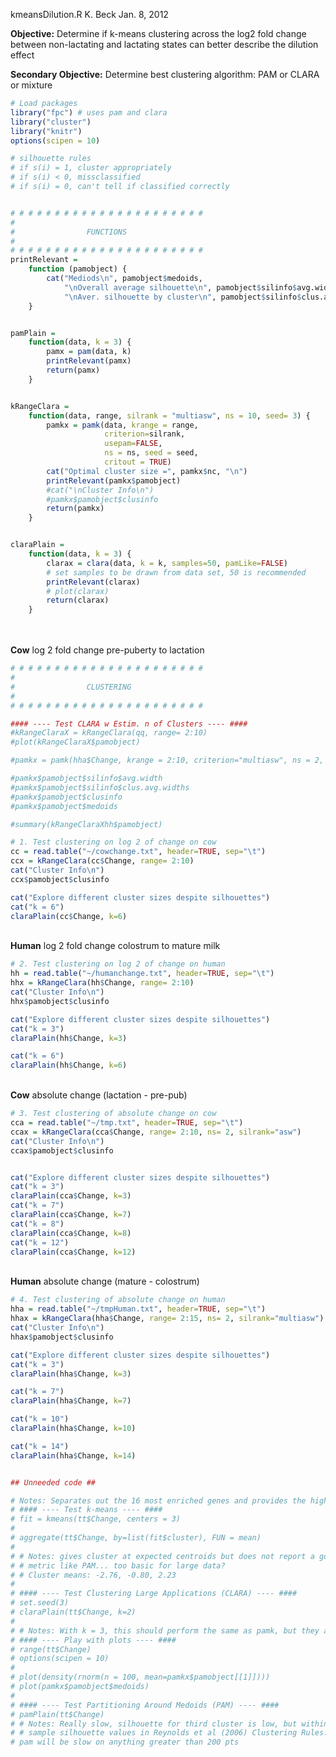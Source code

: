 kmeansDilution.R
K. Beck
Jan. 8, 2012

**Objective:** Determine if k-means clustering across the log2 fold change between non-lactating and lactating states can better describe the dilution effect

**Secondary Objective:** Determine best clustering algorithm: PAM or CLARA or mixture

```r
# Load packages
library("fpc") # uses pam and clara
library("cluster")
library("knitr")
options(scipen = 10)
```

```r
# silhouette rules
# if s(i) = 1, cluster appropriately
# if s(i) < 0, missclassified
# if s(i) = 0, can't tell if classified correctly


# # # # # # # # # # # # # # # # # # # # # #
#
#                FUNCTIONS
#
# # # # # # # # # # # # # # # # # # # # # #
printRelevant =
    function (pamobject) {
        cat("Mediods\n", pamobject$medoids, 
            "\nOverall average silhouette\n", pamobject$silinfo$avg.width, 
            "\nAver. silhouette by cluster\n", pamobject$silinfo$clus.avg.widths, "\n")
    }


pamPlain = 
    function(data, k = 3) {
        pamx = pam(data, k)
        printRelevant(pamx)
        return(pamx)
    }


kRangeClara =
    function(data, range, silrank = "multiasw", ns = 10, seed= 3) {
        pamkx = pamk(data, krange = range, 
                     criterion=silrank, 
                     usepam=FALSE, 
                     ns = ns, seed = seed,
                     critout = TRUE)
        cat("Optimal cluster size =", pamkx$nc, "\n")
        printRelevant(pamkx$pamobject)
        #cat("\nCluster Info\n")
        #pamkx$pamobject$clusinfo
        return(pamkx)
    }


claraPlain =
    function(data, k = 3) {
        clarax = clara(data, k = k, samples=50, pamLike=FALSE)        
        # set samples to be drawn from data set, 50 is recommended        
        printRelevant(clarax)
        # plot(clarax)
        return(clarax)
    }
```

</br>
</br>
**Cow** log 2 fold change pre-puberty to lactation
```r
# # # # # # # # # # # # # # # # # # # # # #
#
#                CLUSTERING
#
# # # # # # # # # # # # # # # # # # # # # #

#### ---- Test CLARA w Estim. n of Clusters ---- ####
#kRangeClaraX = kRangeClara(qq, range= 2:10)
#plot(kRangeClaraX$pamobject)

#pamkx = pamk(hha$Change, krange = 2:10, criterion="multiasw", ns = 2, seed = 3, usepam=FALSE, critout = TRUE)

#pamkx$pamobject$silinfo$avg.width
#pamkx$pamobject$silinfo$clus.avg.widths
#pamkx$pamobject$clusinfo
#pamkx$pamobject$medoids

#summary(kRangeClaraXhh$pamobject)

# 1. Test clustering on log 2 of change on cow
cc = read.table("~/cowchange.txt", header=TRUE, sep="\t")
ccx = kRangeClara(cc$Change, range= 2:10)
cat("Cluster Info\n")
ccx$pamobject$clusinfo

cat("Explore different cluster sizes despite silhouettes")
cat("k = 6")
claraPlain(cc$Change, k=6)

```

</br>
**Human** log 2 fold change colostrum to mature milk
```r
# 2. Test clustering on log 2 of change on human
hh = read.table("~/humanchange.txt", header=TRUE, sep="\t")
hhx = kRangeClara(hh$Change, range= 2:10)
cat("Cluster Info\n")
hhx$pamobject$clusinfo

cat("Explore different cluster sizes despite silhouettes")
cat("k = 3")
claraPlain(hh$Change, k=3)

cat("k = 6")
claraPlain(hh$Change, k=6)

```

</br>
**Cow** absolute change (lactation - pre-pub)
```r
# 3. Test clustering of absolute change on cow
cca = read.table("~/tmp.txt", header=TRUE, sep="\t")
ccax = kRangeClara(cca$Change, range= 2:10, ns= 2, silrank="asw")
cat("Cluster Info\n")
ccax$pamobject$clusinfo


cat("Explore different cluster sizes despite silhouettes")
cat("k = 3")
claraPlain(cca$Change, k=3)
cat("k = 7")
claraPlain(cca$Change, k=7)
cat("k = 8")
claraPlain(cca$Change, k=8)
cat("k = 12")
claraPlain(cca$Change, k=12)

```

</br>
**Human** absolute change (mature - colostrum)
```r
# 4. Test clustering of absolute change on human
hha = read.table("~/tmpHuman.txt", header=TRUE, sep="\t")
hhax = kRangeClara(hha$Change, range= 2:15, ns= 2, silrank="multiasw")
cat("Cluster Info\n")
hhax$pamobject$clusinfo

cat("Explore different cluster sizes despite silhouettes")
cat("k = 3")
claraPlain(hha$Change, k=3)

cat("k = 7")
claraPlain(hha$Change, k=7)

cat("k = 10")
claraPlain(hha$Change, k=10)

cat("k = 14")
claraPlain(hha$Change, k=14)



```









```r
## Unneeded code ##

# Notes: Separates out the 16 most enriched genes and provides the highest silhouette
# #### ---- Test k-means ---- ####
# fit = kmeans(tt$Change, centers = 3)
# 
# aggregate(tt$Change, by=list(fit$cluster), FUN = mean)
# 
# # Notes: gives cluster at expected centroids but does not report a goodness
# # metric like PAM... too basic for large data?
# # Cluster means: -2.76, -0.80, 2.23
# 
# #### ---- Test Clustering Large Applications (CLARA) ---- ####
# set.seed(3)
# claraPlain(tt$Change, k=2)
# 
# # Notes: With k = 3, this should perform the same as pamk, but they aren't and I don't know why.
# #### ---- Play with plots ---- ####
# range(tt$Change)
# options(scipen = 10)
# 
# plot(density(rnorm(n = 100, mean=pamkx$pamobject[[1]])))
# plot(pamkx$pamobject$medoids)
# 
# #### ---- Test Partitioning Around Medoids (PAM) ---- ####
# pamPlain(tt$Change)
# # Notes: Really slow, silhouette for third cluster is low, but within range of 
# # sample silhouette values in Reynolds et al (2006) Clustering Rules.
# pam will be slow on anything greater than 200 pts
```
